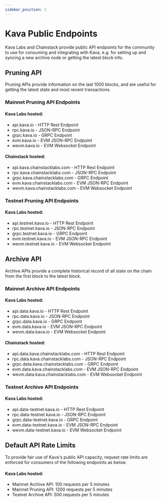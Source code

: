 ```yaml
---
sidebar_position: 1
---
```


# Kava Public Endpoints

Kava Labs and Chainstack provide public API endpoints for the community to use for consuming and integrating with Kava, e.g. for setting up and syncing a new archive node or getting the latest block info.

## Pruning API

Pruning APIs provide information on the last 1000 blocks, and are useful for getting the latest state and most recent transactions.

### Mainnet Pruning API Endpoints

#### Kava Labs hosted:

- api.kava.io - HTTP Rest Endpoint
- rpc.kava.io - JSON-RPC Endpoint
- grpc.kava.io - GRPC Endpoint
- evm.kava.io - EVM JSON-RPC Endpoint
- wevm.kava.io - EVM Websocket Endpoint

#### Chainstack hosted:

- api.kava.chainstacklabs.com - HTTP Rest Endpoint
- rpc.kava.chainstacklabs.com - JSON-RPC Endpoint
- grpc.kava.chainstacklabs.com - GRPC Endpoint
- evm.kava.chainstacklabs.com - EVM JSON-RPC Endpoint
- wevm.kava.chainstacklabs.com - EVM Websocket Endpoint

### Testnet Pruning API Endpoints

#### Kava Labs hosted:

- api.testnet.kava.io - HTTP Rest Endpoint
- rpc.testnet.kava.io - JSON-RPC Endpoint
- grpc.testnet.kava.io - GRPC Endpoint
- evm.testnet.kava.io - EVM JSON-RPC Endpoint
- wevm.testnet.kava.io - EVM Websocket Endpoint

## Archive API

Archive APIs provide a complete historical record of all state on the chain from the first block to the latest block.

### Mainnet Archive API Endpoints

#### Kava Labs hosted:

- api.data.kava.io - HTTP Rest Endpoint
- rpc.data.kava.io - JSON-RPC Endpoint
- grpc.data.kava.io - GRPC Endpoint
- evm.data.kava.io - EVM JSON-RPC Endpoint
- wevm.data.kava.io - EVM Websocket Endpoint

#### Chainstack hosted:

- api.data.kava.chainstacklabs.com - HTTP Rest Endpoint
- rpc.data.kava.chainstacklabs.com - JSON-RPC Endpoint
- grpc.data.kava.chainstacklabs.com - GRPC Endpoint
- evm.data.kava.chainstacklabs.com - EVM JSON-RPC Endpoint
- wevm.data.kava.chainstacklabs.com - EVM Websocket Endpoint

### Testnet Archive API Endpoints

#### Kava Labs hosted:

- api.data-testnet.kava.io - HTTP Rest Endpoint
- rpc.data-testnet.kava.io - JSON-RPC Endpoint
- grpc.data-testnet.kava.io - GRPC Endpoint
- evm.data-testnet.kava.io - EVM JSON-RPC Endpoint
- wevm.data-testnet.kava.io - EVM Websocket Endpoint

## Default API Rate Limits

To provide fair use of Kava's public API capacity, request rate limits are enforced for consumers of the following endpoints as below.

#### Kava Labs hosted:

- Mainnet Archive API: 100 requests per 5 minutes
- Mainnet Pruning API: 1200 requests per 5 minutes
- Testnet Archive API: 500 requests per 5 minutes
